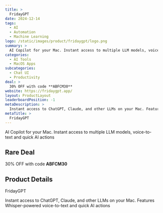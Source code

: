 ```yaml
---
title: >
  FridayGPT
date: 2024-12-14
tags:
  - AI
  - Automation
  - Machine Learning
logo: /static/images/product/fridaygpt/logo.png
summary: >
  AI Copilot for your Mac. Instant access to multiple LLM models, voice-to-text and quick AI actions
categories:
  - AI Tools
  - MacOS Apps
subcategories:
  - Chat UI
  - Productivity
deal: >
  30% OFF with code **ABFCM30**
website: https://fridaygpt.app/
layout: ProductLayout
leaderboardPosition: -1
metaDescription: >
  Instant access to ChatGPT, Claude, and other LLMs on your Mac. Features Whisper-powered voice-to-text and quick AI actions
metaTitle: >
  FridayGPT
---
```

AI Copilot for your Mac. Instant access to multiple LLM models, voice-to-text and quick AI actions

## Rare Deal

30% OFF with code **ABFCM30**

## Product Details

FridayGPT

Instant access to ChatGPT, Claude, and other LLMs on your Mac. Features Whisper-powered voice-to-text and quick AI actions

